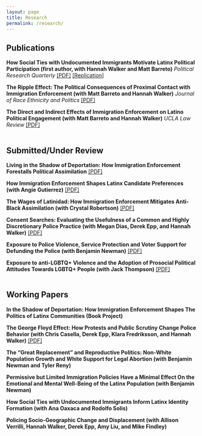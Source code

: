 ```yaml
---
layout: page
title: Research
permalink: /research/
---
```


## Publications

**How Social Ties with Undocumented Immigrants Motivate Latinx Political Participation (first author, with Hannah Walker and Matt Barreto)** *Political Research Quarterly* [[PDF]](pdfs/pubs/prq_cacc.pdf) [[Replication]](https://www.dropbox.com/s/ywh8fwa9ms02nnc/replication_folder.zip?dl=0)

**The Ripple Effect: The Political Consequences of Proximal Contact with Immigration Enforcement (with Matt Barreto and Hannah Walker)** *Journal of Race Ethnicity and Politics* [[PDF]](pdfs/pubs/ripple_effect.pdf)

**The Direct and Indirect Effects of Immigration Enforcement on Latino Political Engagement (with Matt Barreto and Hannah Walker)** *UCLA Law Review* [[PDF]](pdfs/pubs/enforcement_engagement.pdf)
<br> <br> 

## Submitted/Under Review

**Living in the Shadow of Deportation: How Immigration Enforcement Forestalls Political Assimilation** [[PDF]](pdfs/wps/deportation_threat.pdf)

**How Immigration Enforcement Shapes Latinx Candidate Preferences (with Angie Gutierrez)** [[PDF]](pdfs/wps/threatprefs.pdf)

**The Wages of Latinidad: How Immigration Enforcement Mitigates Anti-Black Assimilation (with Crystal Robertson)** [[PDF]](pdfs/wps/depblk.pdf)

**Consent Searches: Evaluating the Usefulness of a Common and Highly Discretionary Police Practice (with Megan Dias, Derek Epp, and Hannah Walker)** [[PDF]](pdfs/wps/consent.pdf)

**Exposure to Police Violence, Service Protection and Voter Support for Defunding the Police (with Benjamin Newman)** [[PDF]](pdfs/wps/dtp.pdf)

**Exposure to anti-LGBTQ+ Violence and the Adoption of Prosocial Political Attitudes Towards LGBTQ+ People (with Jack Thompson)** [[PDF]](pdfs/wps/pulse.pdf)
<br> <br> 

## Working Papers

**In the Shadow of Deportation: How Immigration Enforcement Shapes The Politics of Latinx Communities (Book Project)**

**The George Floyd Effect: How Protests and Public Scrutiny Change Police Behavior (with Chris Casella, Derek Epp, Klara Fredriksson, and Hannah Walker)** [[PDF]](pdfs/wps/depol.pdf)

**The “Great Replacement” and Reproductive Politics: Non-White Population Growth and White Support for Legal Abortion (with Benjamin Newman and Tyler Reny)**

**Permissive but Limited Immigration Policies Have a Minimal Effect On the Emotional and Mental Well-Being of the Latinx Population (with Benjamin Newman)**

**How Social Ties with Undocumented Immigrants Inform Latinx Identity Formation (with Ana Oaxaca and Rodolfo Solis)**

**Policing Socio-Geographic Change and Displacement (with Allison Verrilli, Hannah Walker, Derek Epp, Amy Liu, and Mike Findley)**

